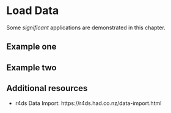 <!--
---
output: 
  html_document:
    includes:
      in_header: header.html
---
-->

# Load Data

Some _significant_ applications are demonstrated in this chapter.

<!---LEARNR EX 1-->
<!--
<iframe style="margin:0 auto; min-width: 100%;" id="myIframe1" class="interactive" src="https://chendaniely.shinyapps.io/ds4biomed-exercises" scrolling="no" frameborder="no"></iframe>
-->
<!---------------->

## Example one

## Example two

## Additional resources

- r4ds Data Import: https://r4ds.had.co.nz/data-import.html

<!--
<script>
  iFrameResize({}, ".interactive");
</script>
-->
